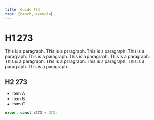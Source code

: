 ```yaml
---
title: Guide 273
tags: [bench, example]
---
```


# H1 273

This is a paragraph. This is a paragraph. This is a paragraph. This is a paragraph. This is a paragraph. This is a paragraph. This is a paragraph. This is a paragraph. This is a paragraph. This is a paragraph. This is a paragraph. This is a paragraph. 

## H2 273

- item A
- item B
- item C

```ts
export const v273 = 273;
```